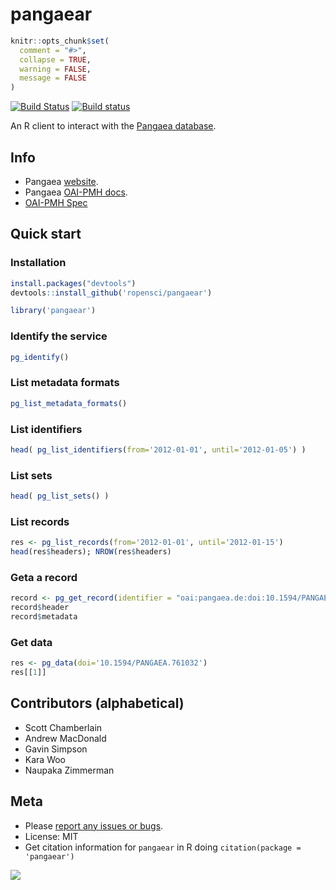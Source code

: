 pangaear
========

```r
knitr::opts_chunk$set(
  comment = "#>",
  collapse = TRUE,
  warning = FALSE, 
  message = FALSE
)
```

[![Build Status](https://api.travis-ci.org/ropensci/pangaear.png)](https://travis-ci.org/ropensci/pangaear)
[![Build status](https://ci.appveyor.com/api/projects/status/564oioj2oyefax08?svg=true)](https://ci.appveyor.com/project/sckott/pangaear)

An R client to interact with the [Pangaea database](http://www.pangaea.de/).

## Info

* Pangaea [website](http://www.pangaea.de/).
* Pangaea [OAI-PMH docs](http://wiki.pangaea.de/wiki/OAI-PMH).
* [OAI-PMH Spec](http://www.openarchives.org/OAI/openarchivesprotocol.html)

## Quick start

### Installation

```r
install.packages("devtools")
devtools::install_github('ropensci/pangaear')
```

```r
library('pangaear')
```

### Identify the service

```r
pg_identify()
```

### List metadata formats

```r
pg_list_metadata_formats()
```

### List identifiers

```r
head( pg_list_identifiers(from='2012-01-01', until='2012-01-05') )
```

### List sets

```r
head( pg_list_sets() )
```

### List records

```r
res <- pg_list_records(from='2012-01-01', until='2012-01-15')
head(res$headers); NROW(res$headers)
```

### Geta a record

```r
record <- pg_get_record(identifier = "oai:pangaea.de:doi:10.1594/PANGAEA.788382")
record$header
record$metadata
```

### Get data

```r
res <- pg_data(doi='10.1594/PANGAEA.761032')
res[[1]]
```


## Contributors (alphabetical)

* Scott Chamberlain
* Andrew MacDonald
* Gavin Simpson
* Kara Woo
* Naupaka Zimmerman

## Meta

* Please [report any issues or bugs](https://github.com/ropensci/pangaear/issues).
* License: MIT
* Get citation information for `pangaear` in R doing `citation(package = 'pangaear')`

[![](http://ropensci.org/public_images/github_footer.png)](http://ropensci.org)
